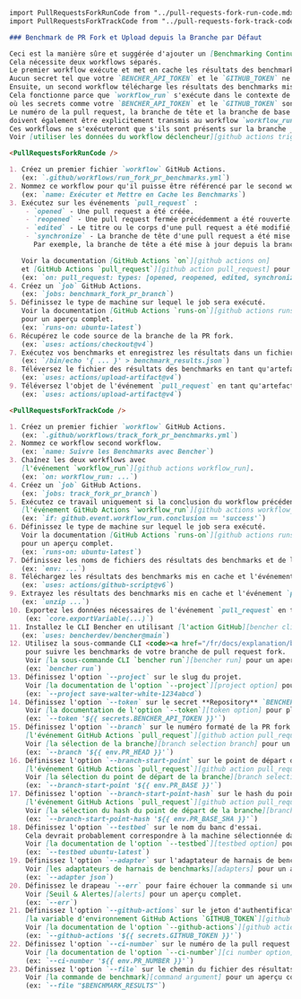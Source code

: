 ```markdown
import PullRequestsForkRunCode from "../pull-requests-fork-run-code.mdx";
import PullRequestsForkTrackCode from "../pull-requests-fork-track-code.mdx";

### Benchmark de PR Fork et Upload depuis la Branche par Défaut

Ceci est la manière sûre et suggérée d'ajouter un [Benchmarking Continu][continuous benchmarking] aux pull requests des forks.
Cela nécessite deux workflows séparés.
Le premier workflow exécute et met en cache les résultats des benchmarks dans le contexte `pull_request`.
Aucun secret tel que votre `BENCHER_API_TOKEN` et le `GITHUB_TOKEN` ne sont disponibles là.
Ensuite, un second workflow télécharge les résultats des benchmarks mis en cache dans le contexte `workflow_run` et les téléverse à Bencher.
Cela fonctionne parce que `workflow_run` s'exécute dans le contexte de la branche par défaut du dépôt,
où les secrets comme votre `BENCHER_API_TOKEN` et le `GITHUB_TOKEN` sont disponibles.
Le numéro de la pull request, la branche de tête et la branche de base utilisés dans le workflow `pull_request` initial
doivent également être explicitement transmis au workflow `workflow_run` car ils ne sont pas disponibles là.
Ces workflows ne s'exécuteront que s'ils sont présents sur la branche _par défaut_.
Voir [utiliser les données du workflow déclencheur][github actions trigger workflow] pour un aperçu complet.

<PullRequestsForkRunCode />

1. Créez un premier fichier `workflow` GitHub Actions.
   (ex: `.github/workflows/run_fork_pr_benchmarks.yml`)
2. Nommez ce workflow pour qu'il puisse être référencé par le second workflow.
   (ex: `name: Exécuter et Mettre en Cache les Benchmarks`)
3. Exécutez sur les événements `pull_request` :
    - `opened` - Une pull request a été créée.
    - `reopened` - Une pull request fermée précédemment a été rouverte.
    - `edited` - Le titre ou le corps d'une pull request a été modifié, ou la branche de base d'une pull request a été changée.
    - `synchronize` - La branche de tête d'une pull request a été mise à jour.
      Par exemple, la branche de tête a été mise à jour depuis la branche de base ou de nouveaux commits ont été poussés vers la branche de tête.

   Voir la documentation [GitHub Actions `on`][github actions on]
   et [GitHub Actions `pull_request`][github action pull_request] pour un aperçu complet.
   (ex: `on: pull_request: types: [opened, reopened, edited, synchronize]`)
4. Créez un `job` GitHub Actions.
   (ex: `jobs: benchmark_fork_pr_branch`)
5. Définissez le type de machine sur lequel le job sera exécuté.
   Voir la documentation [GitHub Actions `runs-on`][github actions runs-on]
   pour un aperçu complet.
   (ex: `runs-on: ubuntu-latest`)
6. Récupérez le code source de la branche de la PR fork.
   (ex: `uses: actions/checkout@v4`)
7. Exécutez vos benchmarks et enregistrez les résultats dans un fichier.
   (ex: `/bin/echo '{ ... }' > benchmark_results.json`)
8. Téléversez le fichier des résultats des benchmarks en tant qu'artefact.
   (ex: `uses: actions/upload-artifact@v4`)
9. Téléversez l'objet de l'événement `pull_request` en tant qu'artefact.
   (ex: `uses: actions/upload-artifact@v4`)

<PullRequestsForkTrackCode />

1. Créez un premier fichier `workflow` GitHub Actions.
   (ex: `.github/workflows/track_fork_pr_benchmarks.yml`)
2. Nommez ce workflow second workflow.
   (ex: `name: Suivre les Benchmarks avec Bencher`)
3. Chaînez les deux workflows avec
   [l'événement `workflow_run`][github actions workflow_run].
   (ex: `on: workflow_run: ...`)
4. Créez un `job` GitHub Actions.
   (ex: `jobs: track_fork_pr_branch`)
5. Exécutez ce travail uniquement si la conclusion du workflow précédent était un succès en utilisant
   [l'événement GitHub Actions `workflow_run`][github actions workflow_run].
   (ex: `if: github.event.workflow_run.conclusion == 'success'`)
6. Définissez le type de machine sur lequel le job sera exécuté.
   Voir la documentation [GitHub Actions `runs-on`][github actions runs-on]
   pour un aperçu complet.
   (ex: `runs-on: ubuntu-latest`)
7. Définissez les noms de fichiers des résultats des benchmarks et de l'objet de l'événement `pull_request` comme variables d'environnement.
   (ex: `env: ...`)
8. Téléchargez les résultats des benchmarks mis en cache et l'événement `pull_request`.
   (ex: `uses: actions/github-script@v6`)
9. Extrayez les résultats des benchmarks mis en cache et l'événement `pull_request`.
   (ex: `unzip ...`)
10. Exportez les données nécessaires de l'événement `pull_request` en tant que variables d'environnement.
    (ex: `core.exportVariable(...)`)
11. Installez le CLI Bencher en utilisant [l'action GitHub][bencher cli github action].
   (ex: `uses: bencherdev/bencher@main`)
12. Utilisez la sous-commande CLI <code><a href="/fr/docs/explanation/bencher-run/">bencher run</a></code>
    pour suivre les benchmarks de votre branche de pull request fork.
    Voir [la sous-commande CLI `bencher run`][bencher run] pour un aperçu complet.
    (ex: `bencher run`)
13. Définissez l'option `--project` sur le slug du projet.
    Voir [la documentation de l'option `--project`][project option] pour plus de détails.
    (ex: `--project save-walter-white-1234abcd`)
14. Définissez l'option `--token` sur le secret **Repository** `BENCHER_API_TOKEN`.
    Voir [la documentation de l'option `--token`][token option] pour plus de détails.
    (ex: `--token '${{ secrets.BENCHER_API_TOKEN }}'`)
15. Définissez l'option `--branch` sur le numéro formaté de la PR fork en utilisant
    [l'événement GitHub Actions `pull_request`][github action pull_request].
    Voir [la sélection de la branche][branch selection branch] pour un aperçu complet.
    (ex: `--branch '${{ env.PR_HEAD }}'`)
16. Définissez l'option `--branch-start-point` sur le point de départ de la branche de base de la PR fork en utilisant
    [l'événement GitHub Actions `pull_request`][github action pull_request].
    Voir [la sélection du point de départ de la branche][branch selection start point] pour un aperçu complet.
    (ex: `--branch-start-point '${{ env.PR_BASE }}'`)
17. Définissez l'option `--branch-start-point-hash` sur le hash du point de départ de la branche de base de la PR fork en utilisant
    [l'événement GitHub Actions `pull_request`][github action pull_request].
    Voir [la sélection du hash du point de départ de la branche][branch selection start point hash] pour un aperçu complet.
    (ex: `--branch-start-point-hash '${{ env.PR_BASE_SHA }}'`)
18. Définissez l'option `--testbed` sur le nom du banc d'essai.
    Cela devrait probablement correspondre à la machine sélectionnée dans `runs-on`.
    Voir [la documentation de l'option `--testbed`][testbed option] pour plus de détails.
    (ex: `--testbed ubuntu-latest`)
19. Définissez l'option `--adapter` sur l'adaptateur de harnais de benchmarks souhaité.
    Voir [les adaptateurs de harnais de benchmarks][adapters] pour un aperçu complet.
    (ex: `--adapter json`)
20. Définissez le drapeau `--err` pour faire échouer la commande si une alerte est générée.
    Voir [Seuil & Alertes][alerts] pour un aperçu complet.
    (ex: `--err`)
21. Définissez l'option `--github-actions` sur le jeton d'authentification de l'API GitHub pour publier les résultats en tant que commentaire sur la Pull Request en utilisant
    [la variable d'environnement GitHub Actions `GITHUB_TOKEN`][github token].
    Voir [la documentation de l'option `--github-actions`][github actions option] pour plus de détails.
    (ex: `--github-actions '${{ secrets.GITHUB_TOKEN }}'`)
22. Définissez l'option `--ci-number` sur le numéro de la pull request.
    Voir [la documentation de l'option `--ci-number`][ci number option] pour plus de détails.
    (ex: `--ci-number '${{ env.PR_NUMBER }}'`)
23. Définissez l'option `--file` sur le chemin du fichier des résultats des benchmarks.
    Voir [la commande de benchmark][command argument] pour un aperçu complet.
    (ex: `--file "$BENCHMARK_RESULTS"`)
```

[github actions trigger workflow]: https://docs.github.com/en/actions/using-workflows/events-that-trigger-workflows#using-data-from-the-triggering-workflow
[github actions on]: https://docs.github.com/en/actions/using-workflows/workflow-syntax-for-github-actions#on
[github action pull_request]: https://docs.github.com/en/webhooks/webhook-events-and-payloads#pull_request
[github actions workflow_run]: https://docs.github.com/en/actions/using-workflows/events-that-trigger-workflows#workflow_run
[github actions runs-on]: https://docs.github.com/en/actions/using-workflows/workflow-syntax-for-github-actions#jobsjob_idruns-on
[bencher cli github action]: https://github.com/marketplace/actions/bencher-cli
[github token]: https://docs.github.com/en/actions/security-guides/automatic-token-authentication

[continuous benchmarking]: /fr/docs/explanation/continuous-benchmarking/
[bencher run]: /fr/docs/explanation/bencher-run/
[project option]: /fr/docs/explanation/bencher-run/#--project-project
[token option]: /fr/docs/explanation/bencher-run/#--token-token
[branch selection branch]: /fr/docs/explanation/branch-selection/#--branch-branch
[branch selection start point]: /fr/docs/explanation/branch-selection/#--branch-start-point-branch
[branch selection start point hash]: /fr/docs/explanation/branch-selection/#--branch-start-point-hash-hash
[testbed option]: /fr/docs/explanation/bencher-run/#--testbed-testbed
[adapters]: /fr/docs/explanation/adapters/
[alerts]: /fr/docs/explanation/thresholds/#alerts
[github actions option]: /fr/docs/explanation/bencher-run/#--github-actions-github_token
[ci number option]: /fr/docs/explanation/bencher-run/#--ci-id-id
[command argument]: /fr/docs/explanation/bencher-run/#benchmark-command